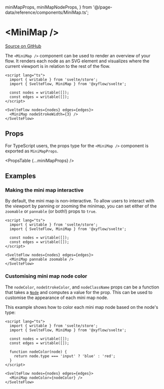   miniMapProps,
  miniMapNodeProps,
} from '@/page-data/reference/components/MiniMap.ts';

# &lt;MiniMap />

[Source on GitHub](https://github.com/wbkd/react-flow/blob/f919cb152dd5a92ec3b4d7e4568ffe099bc2af39/packages/react/src/additional-components/MiniMap/MiniMap.tsx#L40)

The `<MiniMap />` component can be used to render an overview of your flow. It
renders each node as an SVG element and visualizes where the current viewport is
in relation to the rest of the flow.

```svelte
<script lang="ts">
  import { writable } from 'svelte/store';
  import { SvelteFlow, MiniMap } from '@xyflow/svelte';

  const nodes = writable([]);
  const edges = writable([]);
</script>

<SvelteFlow nodes={nodes} edges={edges}>
  <MiniMap nodeStrokeWidth={3} />
</SvelteFlow>
```

## Props

For TypeScript users, the props type for the `<MiniMap />` component is exported
as `MiniMapProps`.

<PropsTable {...miniMapProps} />

## Examples

### Making the mini map interactive

By default, the mini map is non-interactive. To allow users to interact with the
viewport by panning or zooming the minimap, you can set either of the `zoomable`
or `pannable` (or both!) props to `true`.

```svelte
<script lang="ts">
  import { writable } from 'svelte/store';
  import { SvelteFlow, MiniMap } from '@xyflow/svelte';

  const nodes = writable([]);
  const edges = writable([]);
</script>

<SvelteFlow nodes={nodes} edges={edges}>
  <MiniMap pannable zoomable />
</SvelteFlow>
```

### Customising mini map node color

The `nodeColor`, `nodeStrokeColor`, and `nodeClassName` props can be a function
that takes a [`Node`](../types/node) and computes a value for the prop. This can
be used to customise the appearance of each mini map node.

This example shows how to color each mini map node based on the node's type:

```svelte
<script lang="ts">
  import { writable } from 'svelte/store';
  import { SvelteFlow, MiniMap } from '@xyflow/svelte';

  const nodes = writable([]);
  const edges = writable([]);

  function nodeColor(node) {
    return node.type === 'input' ? 'blue' : 'red';
  }
</script>

<SvelteFlow nodes={nodes} edges={edges}>
  <MiniMap nodeColor={nodeColor} />
</SvelteFlow>
```

